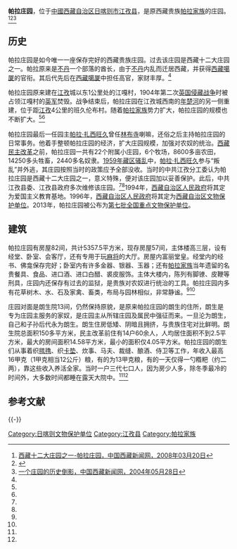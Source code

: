 {{文物保护单位
| 级别 = 全国
| 名称 = 帕拉庄园
| 图片 = 
| 编号 = 7-1912
| 分类 = 近现代重要史迹及代表性建筑
| 时代 = 1955年
| 所在 = {{CHN}}[[西藏自治区|西藏自治区]][[日喀则市|日喀则市]][[江孜县|江孜县]]
| 登录 = 2013年
| Cat = 西藏全国重点文物保护单位
}}
'''帕拉庄园'''，位于[[中國|中國]][[西藏自治区|西藏自治区]][[日喀则市|日喀则市]][[江孜县|江孜县]]，是原西藏贵族[[帕拉家族|帕拉家族]]的庄园。<ref name=zgxzxww>[http://www.chinatibetnews.com/caijing/2008-03/20/content_80119.htm 西藏十二大庄园之一-帕拉庄园，中国西藏新闻网，2008年03月20日]{{dead link|date=2018年2月 |bot=InternetArchiveBot |fix-attempted=yes }}</ref><ref name=xhw>{{cite news | url=http://tibet.news.cn/gdbb/2009-02/16/content_15697973.htm |title=格桑日记：帕拉庄园——西藏今昔生活标本 |newspaper=新华网 |date=2009-02-16|archiveurl=https://web.archive.org/web/20110914221639/http://tibet.news.cn/gdbb/2009-02/16/content_15697973.htm |archivedate=2011年9月14日 |deadurl=yes}}</ref><ref name=lishi>[http://www.chinatibetnews.com/xizang/2004-05/28/content_25828.htm 一个庄园的历史倒影，中国西藏新闻网，2004年05月28日]{{dead link|date=2018年2月 |bot=InternetArchiveBot |fix-attempted=yes }}</ref>

==历史==
帕拉庄园是如今唯一一座保存完好的西藏贵族庄园。过去该庄园是西藏十二大庄园之一。帕拉原来是[[不丹|不丹]]一个部落的酋长，由于[[不丹|不丹]]内乱而迁居西藏，并获得[[西藏|西藏]][[噶厦|噶厦]]的官衔。其后代先后在[[西藏|西藏]][[噶厦|噶厦]]中担任高官，家财丰厚。<ref name=zgxzxww/>

帕拉庄园原来建在[[江孜|江孜]]城以东1公里处的江嘎村，1904年第二次[[英国侵藏战争|英国侵藏战争]]时被占领江嘎村的[[英军|英军]]焚毁。战争结束后，帕拉庄园在江孜城西南的[[年楚河|年楚河]]的另一侧重建，位于距[[江孜|江孜]]4公里的班久伦布村。随着[[帕拉家族|帕拉家族]]势力扩大，帕拉庄园的规模也不断扩大。<ref name=zgxzxww/><ref name=lishi/>

帕拉庄园最后一任园主[[帕拉·扎西旺久|帕拉·扎西旺久]]曾任[[林布寺|林布寺]]喇嘛，还俗之后主持帕拉庄园的日常事务。他着手整顿帕拉庄园的经济，扩大庄园规模，加强对农奴的统治。[[西藏|西藏]][[民主改革|民主改革]]之前，帕拉庄园一共有22个附属小庄园，6个牧场，8600多亩农田，14250多头牲畜，2440多名奴隶。[[1959年藏区骚乱|1959年藏区骚乱]]中，[[帕拉·扎西旺久|帕拉·扎西旺久]]参与“叛乱”并外逃，其庄园按照当时的政策应予全部没收。当时的中共江孜分工委认为帕拉庄园是西藏十二大庄园之一，意义特殊，便对该庄园加以妥善保护。此后，中共江孜县委、江孜县政府多次维修该庄园。<ref name=zgxzxww/><ref name=lishi/>1994年，[[西藏自治区人民政府|西藏自治区人民政府]]将其定为爱国主义教育基地。1996年，[[西藏自治区人民政府|西藏自治区人民政府]]将其定为[[西藏自治区文物保护单位|西藏自治区文物保护单位]]。2013年，帕拉庄园被公布为[[第七批全国重点文物保护单位|第七批全国重点文物保护单位]]。

==建筑==
帕拉庄园有房屋82间，共计5357.5平方米，现存房屋57间，主体楼高三层，设有经堂、卧室、会客厅，还有专用于玩[[麻将|麻将]]的大厅。房屋内富丽堂皇。经堂内的经书、佛龛保存完好；卧室内有许多金器、银器、玉器；还有[[帕拉家族|帕拉家族]]当年遗留的名贵餐具、食品、进口酒、进口白醋、裘皮服饰。主体大楼内，陈列有脚镣、皮鞭等刑具，庄园内还保存有过去的监狱，是贵族对农奴进行统治的工具。帕拉庄园内多有花草树木、水、石及家禽、畜类，布局与园林相似，非常静谧。<ref name=zgxzxww/><ref name=lishi/>

庄园对面是朗生院13间，仍然保持原貌，是原来帕拉庄园的朗生的住所，朗生是专为庄园主服务的家奴，是庄园主从所辖庄园及属民中强征而来。一旦沦为朗生，自己和子孙后代永为朗生。朗生住房低矮、阴暗且拥挤，与贵族住宅对比鲜明。朗生院总面积150多平方米，民主改革前住有14户60余人，人均居住面积不到2.5平方米，最大的房间面积14.58平方米，最小的面积仅4.05平方米。帕拉庄园的朗生们从事着织[[氆氇|氆氇]]、织[[卡垫|卡垫]]、炊事、马夫、裁缝、酿酒、侍卫等工作，年收入最高16甲克（1甲克相当12公斤）粮，有的为13甲克粮，有的一天仅得一勺糌粑（约二两），靠这些收入养活全家。当时一户三代七口人，因为房少人多，除冬季最冷的时间外，大多数时间都睡在露天大院中。<ref name=zgxzxww/><ref name=lishi/>

== 参考文献 ==
{{Reflist}}

{{-}}
{{西藏全国重点文物保护单位}}
{{日喀则地标}}

[[Category:日喀则文物保护单位|Category:日喀则文物保护单位]]
[[Category:江孜县|Category:江孜县]]
[[Category:帕拉家族|Category:帕拉家族]]